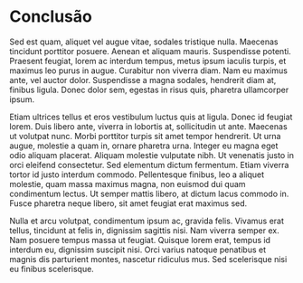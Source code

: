 
# Conclusão

Sed est quam, aliquet vel augue vitae, sodales tristique nulla. Maecenas tincidunt porttitor posuere. Aenean et aliquam mauris. Suspendisse potenti. Praesent feugiat, lorem ac interdum tempus, metus ipsum iaculis turpis, et maximus leo purus in augue. Curabitur non viverra diam. Nam eu maximus ante, vel auctor dolor. Suspendisse a magna sodales, hendrerit diam at, finibus ligula. Donec dolor sem, egestas in risus quis, pharetra ullamcorper ipsum.

Etiam ultrices tellus et eros vestibulum luctus quis at ligula. Donec id feugiat lorem. Duis libero ante, viverra in lobortis at, sollicitudin ut ante. Maecenas ut volutpat nunc. Morbi porttitor turpis sit amet tempor hendrerit. Ut urna augue, molestie a quam in, ornare pharetra urna. Integer eu magna eget odio aliquam placerat. Aliquam molestie vulputate nibh. Ut venenatis justo in orci eleifend consectetur. Sed elementum dictum fermentum. Etiam viverra tortor id justo interdum commodo. Pellentesque finibus, leo a aliquet molestie, quam massa maximus magna, non euismod dui quam condimentum lectus. Ut semper mattis libero, at dictum lacus commodo in. Fusce pharetra neque libero, sit amet feugiat erat maximus sed.

Nulla et arcu volutpat, condimentum ipsum ac, gravida felis. Vivamus erat tellus, tincidunt at felis in, dignissim sagittis nisi. Nam viverra semper ex. Nam posuere tempus massa ut feugiat. Quisque lorem erat, tempus id interdum eu, dignissim suscipit nisi. Orci varius natoque penatibus et magnis dis parturient montes, nascetur ridiculus mus. Sed scelerisque nisi eu finibus scelerisque.
